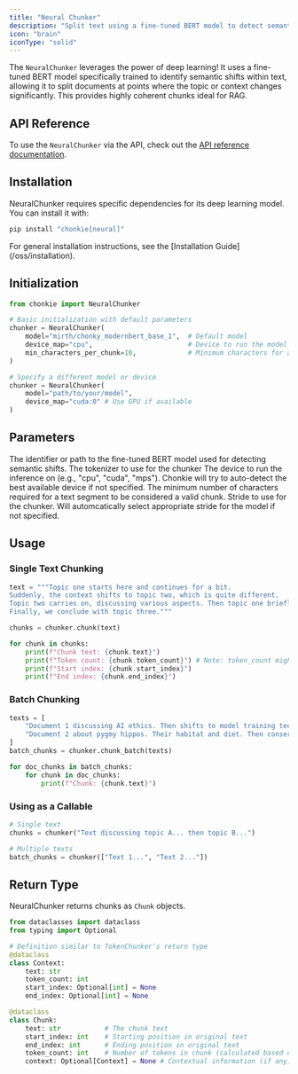```yaml
---
title: "Neural Chunker"
description: "Split text using a fine-tuned BERT model to detect semantic shifts"
icon: "brain"
iconType: "solid"
---
```


The `NeuralChunker` leverages the power of deep learning! It uses a fine-tuned BERT model specifically trained to identify semantic shifts within text, allowing it to split documents at points where the topic or context changes significantly. This provides highly coherent chunks ideal for RAG.

## API Reference

To use the `NeuralChunker` via the API, check out the [API reference documentation](../../api/chunkers/neural-chunker).

## Installation

NeuralChunker requires specific dependencies for its deep learning model. You can install it with:

```bash
pip install "chonkie[neural]"
```

<Info>
  For general installation instructions, see the [Installation
  Guide](/oss/installation).
</Info>

## Initialization

```python
from chonkie import NeuralChunker

# Basic initialization with default parameters
chunker = NeuralChunker(
    model="mirth/chonky_modernbert_base_1",  # Default model
    device_map="cpu",                        # Device to run the model on ('cpu', 'cuda', etc.)
    min_characters_per_chunk=10,             # Minimum characters for a chunk
)

# Specify a different model or device
chunker = NeuralChunker(
    model="path/to/your/model",
    device_map="cuda:0" # Use GPU if available
)
```

## Parameters

<ParamField path="model" type="str" default="mirth/chonky_modernbert_base_1">
  The identifier or path to the fine-tuned BERT model used for detecting
  semantic shifts.
</ParamField>

<ParamField path="tokenizer" type="Optional[Union[str, Any]]" default="None">
  The tokenizer to use for the chunker
</ParamField>

<ParamField path="device_map" type="str" default="cpu">
  The device to run the inference on (e.g., "cpu", "cuda", "mps"). Chonkie will
  try to auto-detect the best available device if not specified.
</ParamField>

<ParamField path="min_characters_per_chunk" type="int" default="10">
  The minimum number of characters required for a text segment to be considered
  a valid chunk.
</ParamField>

<ParamField path="stride" type="Optional[int]" default="None">
  Stride to use for the chunker. Will automcatically select appropriate stride
  for the model if not specified.
</ParamField>

## Usage

### Single Text Chunking

```python
text = """Topic one starts here and continues for a bit.
Suddenly, the context shifts to topic two, which is quite different.
Topic two carries on, discussing various aspects. Then topic one briefly returns.
Finally, we conclude with topic three."""

chunks = chunker.chunk(text)

for chunk in chunks:
    print(f"Chunk text: {chunk.text}")
    print(f"Token count: {chunk.token_count}") # Note: token_count might be added post-hoc or not available depending on implementation
    print(f"Start index: {chunk.start_index}")
    print(f"End index: {chunk.end_index}")
```

### Batch Chunking

```python
texts = [
    "Document 1 discussing AI ethics. Then shifts to model training techniques.",
    "Document 2 about pygmy hippos. Their habitat and diet. Then conservation efforts."
]
batch_chunks = chunker.chunk_batch(texts)

for doc_chunks in batch_chunks:
    for chunk in doc_chunks:
        print(f"Chunk: {chunk.text}")
```

### Using as a Callable

```python
# Single text
chunks = chunker("Text discussing topic A... then topic B...")

# Multiple texts
batch_chunks = chunker(["Text 1...", "Text 2..."])
```

## Return Type

NeuralChunker returns chunks as `Chunk` objects.

```python
from dataclasses import dataclass
from typing import Optional

# Definition similar to TokenChunker's return type
@dataclass
class Context:
    text: str
    token_count: int
    start_index: Optional[int] = None
    end_index: Optional[int] = None

@dataclass
class Chunk:
    text: str           # The chunk text
    start_index: int    # Starting position in original text
    end_index: int      # Ending position in original text
    token_count: int    # Number of tokens in chunk (calculated based on the tokenizer used)
    context: Optional[Context] = None # Contextual information (if any)
```
